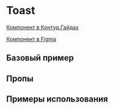 
<Meta of={ToastStories} />

# Toast

[Компонент в Контур.Гайдах](https://guides.kontur.ru/components/popup-elements/toast/)

[Компонент в Figma](https://www.figma.com/file/87ScqxPzJpF9DcVBNYWOjM/%E2%9A%A1-Kontur-UI-Modern-Layout?node-id=230%3A5203)

<Description />

## Базовый пример

<Primary />

## Пропы

<Controls />

## Примеры использования

<Stories title="" includePrimary={false} />
